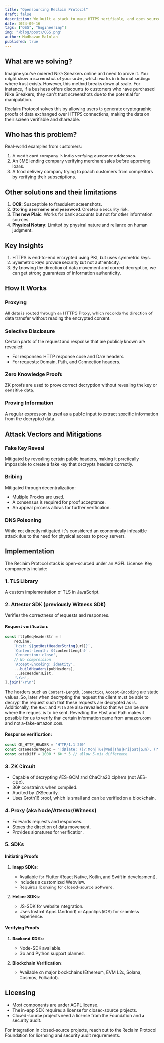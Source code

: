 ```yaml
---
title: "Opensourcing Reclaim Protocol"
draft: false
description: We built a stack to make HTTPS verifiable, and open sourced it.
date: 2024-09-16
tags: ["OSS", "Engineering"]
img: "/blog/posts/OSS.png"
author: Madhavan Malolan
published: true
---
```


## What are we solving?

Imagine you've ordered Nike Sneakers online and need to prove it. You might show a screenshot of your order, which works in informal settings where trust exists. However, this method breaks down at scale. For instance, if a business offers discounts to customers who have purchased Nike Sneakers, they can't trust screenshots due to the potential for manipulation.

Reclaim Protocol solves this by allowing users to generate cryptographic proofs of data exchanged over HTTPS connections, making the data on their screen verifiable and shareable.

## Who has this problem?

Real-world examples from customers:

1. A credit card company in India verifying customer addresses.
2. An SME lending company verifying merchant sales before approving loans.
3. A food delivery company trying to poach customers from competitors by verifying their subscriptions.

## Other solutions and their limitations

1. **OCR**: Susceptible to fraudulent screenshots.
2. **Storing username and password**: Creates a security risk.
3. **The new Plaid**: Works for bank accounts but not for other information sources.
4. **Physical Notary**: Limited by physical nature and reliance on human judgment.

## Key Insights

1. HTTPS is end-to-end encrypted using PKI, but uses symmetric keys.
2. Symmetric keys provide security but not authenticity.
3. By knowing the direction of data movement and correct decryption, we can get strong guarantees of information authenticity.

## How It Works

### Proxying

All data is routed through an HTTPS Proxy, which records the direction of data transfer without reading the encrypted content.

### Selective Disclosure

Certain parts of the request and response that are publicly known are revealed:
- For responses: HTTP response code and Date headers.
- For requests: Domain, Path, and Connection headers.

### Zero Knowledge Proofs

ZK proofs are used to prove correct decryption without revealing the key or sensitive data.

### Proving Information

A regular expression is used as a public input to extract specific information from the decrypted data.

## Attack Vectors and Mitigations

### Fake Key Reveal

Mitigated by revealing certain public headers, making it practically impossible to create a fake key that decrypts headers correctly.

### Bribing

Mitigated through decentralization:
- Multiple Proxies are used.
- A consensus is required for proof acceptance.
- An appeal process allows for further verification.

### DNS Poisoning

While not directly mitigated, it's considered an economically infeasible attack due to the need for physical access to proxy servers.

## Implementation

The Reclaim Protocol stack is open-sourced under an AGPL License. Key components include:

### 1. TLS Library

A custom implementation of TLS in JavaScript.

### 2. Attestor SDK (previously Witness SDK)

Verifies the correctness of requests and responses.

#### Request verification:

```typescript
const httpReqHeaderStr = [
    reqLine,
    `Host: ${getHostHeaderString(url)}`,
    `Content-Length: ${contentLength}`,
    'Connection: close',
    // No compression
    'Accept-Encoding: identity',
    ...buildHeaders(pubHeaders),
    ...secHeadersList,
    '\r\n',
].join('\r\n')
```

The headers such as `Content-Length`, `Connection`, `Accept-Encoding` are static values. So, later when decrypting the request the client must be able to decrypt the request such that these requests are decrypted as is. Additionally, the `Host` and `Path` are also revealed so that we can be sure where the request is to be sent. 
Revealing the Host and Path makes it possible for us to verify that certain information came from amazon.com and not a-fake-amazon.com.

#### Response verification:

```typescript
const OK_HTTP_HEADER = 'HTTP/1.1 200'
const dateHeaderRegex = '[dD]ate: ((?:Mon|Tue|Wed|Thu|Fri|Sat|Sun), (?:[0-3][0-9]) (?:Jan|Feb|Mar|Apr|May|Jun|Jul|Aug|Sep|Oct|Nov|Dec) (?:[0-9]{4}) (?:[01][0-9]|2[0-3])(?::[0-5][0-9]){2} GMT)'
const dateDiff = 1000 * 60 * 5 // allow 5-min difference
```

### 3. ZK Circuit

- Capable of decrypting AES-GCM and ChaCha20 ciphers (not AES-CBC).
- 36K constraints when compiled.
- Audited by ZKSecurity.
- Uses Groth16 proof, which is small and can be verified on a blockchain.

### 4. Proxy (aka Node/Attestor/Witness)

- Forwards requests and responses.
- Stores the direction of data movement.
- Provides signatures for verification.

### 5. SDKs

#### Initiating Proofs

1. **Inapp SDKs**: 
   - Available for Flutter (React Native, Kotlin, and Swift in development).
   - Includes a customized Webview.
   - Requires licensing for closed-source software.

2. **Helper SDKs**:
   - JS-SDK for website integration.
   - Uses Instant Apps (Android) or Appclips (iOS) for seamless experience.

#### Verifying Proofs

1. **Backend SDKs**:
   - Node-SDK available.
   - Go and Python support planned.

2. **Blockchain Verification**:
   - Available on major blockchains (Ethereum, EVM L2s, Solana, Cosmos, Polkadot).

## Licensing

- Most components are under AGPL license.
- The in-app SDK requires a license for closed-source projects.
- Closed-source projects need a license from the Foundation and a security audit.

For integration in closed-source projects, reach out to the Reclaim Protocol Foundation for licensing and security audit requirements.
